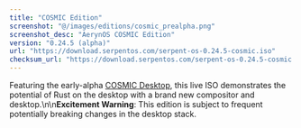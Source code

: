 ```yaml
---
title: "COSMIC Edition"
screenshot: "@/images/editions/cosmic_prealpha.png"
screenshot_desc: "AerynOS COSMIC Edition"
version: "0.24.5 (alpha)"
url: "https://download.serpentos.com/serpent-os-0.24.5-cosmic.iso"
checksum_url: "https://download.serpentos.com/serpent-os-0.24.5-cosmic.iso.sha256sum"
---
```

Featuring the early-alpha [COSMIC Desktop](https://system76.com/cosmic), this live ISO demonstrates the potential of Rust on the desktop with a brand new compositor and desktop.\n\n**Excitement Warning**: This edition is subject to frequent potentially breaking changes in the desktop stack.